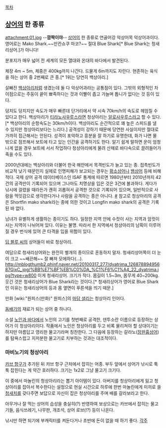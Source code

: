 [[목차]]
== [[상어]]의 한 종류 ==
attachment:01.jpg
--'''깜짝이야'''--
[[상어]]의 한 종류로 연골어강 악상어목 악상어과이다. 영어로는 Mako Shark.~~만칸쇼쿠 마코?~~ 절대 Blue Shark[* Blue Shark는 청새리상어.]가 아니다!

분포지가 매우 넓어 전 세계의 모든 열대와 온대의 바다에서 발견된다. 

체장 4m ~ 5m, 체중은 400kg까지 나간다. 드물게 6m까지도 자란다. 현존하는 육식을 하는 상어 중 2번째로 큰 종.[* 1위는 당연히 백상아리.] 

살빠진 [[백상아리]]처럼 생겼는데 둘 다 악상어과라는 공통점이 있다. 그밖의 외형적인 차이점으로는 주둥이 끝이 뾰족하다는 것과 이빨이 좁고 가늘며 톱니가 없다는 것 등이 있다. 

덩치도 덩치지만 속도가 매우 빠른데 단거리에서 약 시속 70km/h의 속도로 헤엄칠 수 있다고 한다. 백상아리가 [[티라노사우루스]]라면 청상아리는 [[알로사우루스]]라고 할 수 있다.[* 백상아리의 순항속도는 30km/h이다. 백상아리도 순간적으로 꽤 높은 스피드를 낼 수 있지만 청상아리보다는 느리다.] 공격성이 강하기 때문에 당연한 사실이지만 절대로 가까히 접근해서는 안된다. 성격이 포악하고 흥분을 잘 하기로 유명한데, 화가 나면 물 밖으로 점프해서 보트에 타고 있는 인간을 공격하기도 한다. 알기 쉽게 말하면 운이 엄청나게 없을 경우 보트에 서서 작업하다 청상아리에게 물려 산채로 바다속으로 끌려들어가 죽을 수도 있다.

2000년대에는 백상아리와 더불어 한국 해안에서 목격빈도가 늘고 있는 종. 접촉빈도가 비교적 낮기 때문인지 실제로 인명피해가 보고되는 경우는 [[황소상어]]나 [[뱀상어]] 등에 비해 적다. 국제 상어 공격 데이터베이스인 ISAF 통계에 따르면 1980년부터 2010년까지 42건의 공격만이 기록되어 있으며 그나마도 치명상을 입은 것은 3건에 불과하다. 게다가 낚시에 걸렸을 때라든가 괜히 괴롭혀서 공격한 것으로 기록되어 있으며, 일반적으로 사람을 먹잇감으로 생각한다거나 사람을 공격하는 종은 아니다. [http://en.wikipedia.org/wiki/Shortfin_mako_shark#Attacks_on_humans #] 참고로 청상아리의 공격은 Shortfin mako shark라는 종에 의한 것이고 Longfin mako shark의 공격은 기록된 바 없다.

남녀가 유별하게 생활하는 종이기도 하다. 일정한 지역 안에 수컷이 사는 지역과 암컷이 사는 지역이 나뉘어져 있다. 이유는 불명. 따라서 한 지역에서 청상아리의 남획이 이루어질 경우 번식에 있어 큰 타격을 입을 위험이 있다.

[[딥 블루 씨]]의 상어들이 바로 청상아리.

여담으로 청새리상어와는 완전히 별개의 종이므로 혼동하지 말자. 청새리상어쪽이 더 눈이 크고 ~~쌔끈해~~ 잘 빠져 모에하다(…).
http://mblogthumb2.phinf.naver.net/20100317_277/dyatrima_12687889495687GixC_jpg/%BB%E7%BF%EB%C0%DA_%C1%F6%C1%A4_22_dyatrima.jpg?type=w800
이게 청새리상어. 크기가 작다. 몸길이 1.5~3m, 몸무게 40~200kg. 웃긴 것은 청새리상어가 Blue Shark라는 것이다.[* 청새리상어가 영어로 Blue Shark인 이유는 청새리상어의 등과 몸 옆면이 푸른색을 띄기 때문.]

만화 [wiki:"원피스(만화)" 원피스]의 [[마담 셜리]]는 청상아리 인어다.

[[돔배기]]의 재료가 되는 상어 중 하나다.

소설 [[노인과 바다]]에서 노인의 고기를 첫번째로 공격한, 덴투소란 이름으로 등장하는 상어가 이 청상아리이다. 작품에서 노인은 청상아리를 두고 비록 물리쳐야 할 상대이기는 하지만 아름답고 영리한 물고기라며 칭찬한다. 그 다음에 등장하는 갈라노([[장완흉상어]])를 탐욕스럽고 지저분한 물고기로 치부하는 것과는 대조적이다.

=== 마비노기의 청상아리 ===
[[카브 항구]]가 추가된 뒤 카브 항구 근처에서 잡히는 어종. 부두 앞에서 상어가 낚시로 툭툭 잡힌다는 게 약간 호러하다. 크기는 1x2로 그냥 물고기 크기다.

이 중에서 마놀린의 청상아리라는 뽑기 아이템이 있다. 아버지를 청상아리에게 잃고 청상아리를 잡아서 복수한다는 설정으로 현실 시간으로 하루에 한번 마놀린에게 미끼로 쓸 [[청새치]]를 갖다주면 보답으로 자신이 잡은 청상아리를 주며 배를 갈라보라고 한다.

아무거나 잘 먹는 상어의 습성을 충실히(?) 반영하여 보상으로는 카브에서 잡히는 물고기들, 음식쓰레기, 나무판, 개조석, 상어 로브(!?) 등이 나온다.

낚시만 하면 되기에 부캐릭터를 켜둔다거나 초반에 돈이 없을 때 하기 좋다.
[[각주]]
